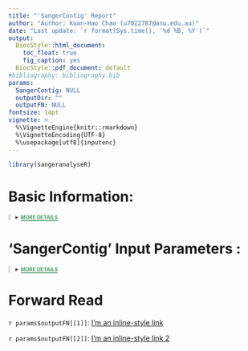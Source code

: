 ```yaml
---
title: "'SangerContig' Report"
author: "Author: Kuan-Hao Chao (u7022787@anu.edu.au)"
date: "Last update: `r format(Sys.time(), '%d %B, %Y')`"
output: 
  BiocStyle::html_document:
    toc_float: true
    fig_caption: yes
  BiocStyle::pdf_document: default
#bibliography: bibliography.bib
params:
  SangerContig: NULL
  outputDir: ""
  outputFN: NULL
fontsize: 14pt
vignette: >
  %\VignetteEngine{knitr::rmarkdown}
  %\VignetteEncoding{UTF-8}
  %\usepackage[utf8]{inputenc}
---
```

<script>
details.description[open] summary::after {
  content: attr(data-open);
}

details.description:not([open]) summary::after {
  content: attr(data-close);
}
</script>


```r
library(sangeranalyseR)
```

# Basic Information:
<details class="description"><summary data-open="CLOSE" data-close="MORE DETAILS"></summary>

<ul style="list-style-type:disc;">
  <li>**Output Directory : **  <span class="tab">*`r params$outputDir`*</span></li>

  <li>**Input Parent Directory : **  <span class="tab"><i>`r dirname(params$SangerContig@parentDirectory)`</i></span></li>

  <li>**Contig Name : **  <span class="tab"><i>`r basename(params$SangerContig@contigName)`</i></span></li>

  <li>**Trimming Method : **  <span class="tab">*`r params$SangerContig@forwardReadList[[1]]@QualityReport@TrimmingMethod`*</span></li>
  
  <li>**Forward Reads Suffix Regex : **  <span class="tab">*`r params$SangerContig@suffixForwardRegExp`*</span></li>

  <li>**Forward Read Number : **  <span class="tab">*`r length(params$SangerContig@forwardReadList)`*</span></li>

  <li>**Reverse Reads Suffic Regex : **  <span class="tab">*`r params$SangerContig@suffixReverseRegExp`*</span></li>
  
  <li>**Reverse Read Number : **  <span class="tab">*`r length(params$SangerContig@reverseReadList)`*</span></li>
  
</ul>

</details>

# 'SangerContig' Input Parameters :
<details class="description"><summary data-open="CLOSE" data-close="MORE DETAILS"></summary>

<ul style="list-style-type:disc;">
  <li>**Minimum Read Number : **  <span class="tab">*`r params$SangerContig@minReadsNum`*</span></li>
  
  <li>**Minimum Fraction Call : **  <span class="tab">*`r params$SangerContig@minFractionCall`*</span></li>

  <li>**Maximum Fraction Lost : **  <span class="tab">*`r params$SangerContig@maxFractionLost`*</span></li>  
  
  <li>**Accept Stop Codons : **  <span class="tab">*`r params$SangerContig@acceptStopCodons`*</span></li>  
  
  <li>**Reading Frame : **  <span class="tab">*`r params$SangerContig@readingFrame`*</span></li>  
  <li>**Reading Frame : **  <span class="tab">*`r params$SangerContig@readingFrame`*</span></li> 

</ul>
</details>

# Forward Read
`r params$outputFN[[1]]`: [I'm an inline-style link](`r params$outputFN[[1]]`)

`r params$outputFN[[2]]`: [I'm an inline-style link 2](`r params$outputFN[[2]]`)

<style>
li{
    margin-top: 16px;
}
li:first-child {
    margin-top:0;
}
.tab {position:absolute;left:380px; }

.jexcel_content { 
    height: 60px !important;
}

details.description[open] summary::after {
  content: attr(data-open);
  color: #d45050;
  border-bottom: 2px solid #d45050;
}

details.description:not([open]) summary::after {
  content: attr(data-close);
  color: #4c9c6b;
  border-bottom: 2px solid #4c9c6b;
}

.description {
border-left: 4px solid #d3d6db;
padding-left: 10px;
}
.description summary{
  font-weight: bold;
  font-size: 10px;
  color: #383838;
}
</style>
